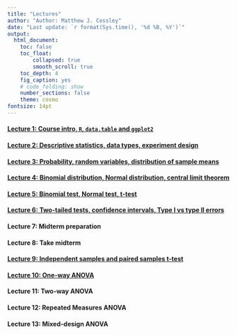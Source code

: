```yaml
---
title: "Lectures"
author: "Author: Matthew J. Cossley"
date: "Last update: `r format(Sys.time(), '%d %B, %Y')`"
output:
  html_document:
    toc: false
    toc_float:
        collapsed: true
        smooth_scroll: true
    toc_depth: 4
    fig_caption: yes
    # code_folding: show
    number_sections: false
    theme: cosmo
fontsize: 14pt
---
```


#### [Lecture 1: Course intro, `R`, `data.table` and `ggplot2`](lecture_1.html)

#### [Lecture 2: Descriptive statistics, data types, experiment design](lecture_2.html)

#### [Lecture 3: Probability, random variables, distribution of sample means](lecture_3.html)

#### [Lecture 4: Binomial distribution, Normal distribution, central limit theorem](lecture_4.html)

#### [Lecture 5: Binomial test, Normal test, t-test](lecture_5.html)

#### [Lecture 6: Two-tailed tests, confidence intervals, Type I vs type II errors](lecture_6.html)

#### Lecture 7: Midterm preparation

#### Lecture 8: Take midterm

#### [Lecture 9: Independent samples and paired samples t-test](lecture_7.html)

<!-- #### [Lecture 10: Testing hypotheses about variance](lecture_8.html) -->

#### [Lecture 10: One-way ANOVA](lecture_8.html)

#### Lecture 11: Two-way ANOVA
<!-- #### [Lecture 11: Two-way ANOVA](lecture_9.html) -->

#### Lecture 12: Repeated Measures ANOVA
<!-- #### [Lecture 12: Repeated Measures ANOVA](lecture_10.html) -->

#### Lecture 13: Mixed-design ANOVA
<!-- #### [Lecture 13: Mixed-design ANOVA](lecture_11.html) -->

<!-- #### Lecture 14: Correlation, regression -->
<!-- #### [Lecture 14: Correlation, regression](lecture_12.html) -->